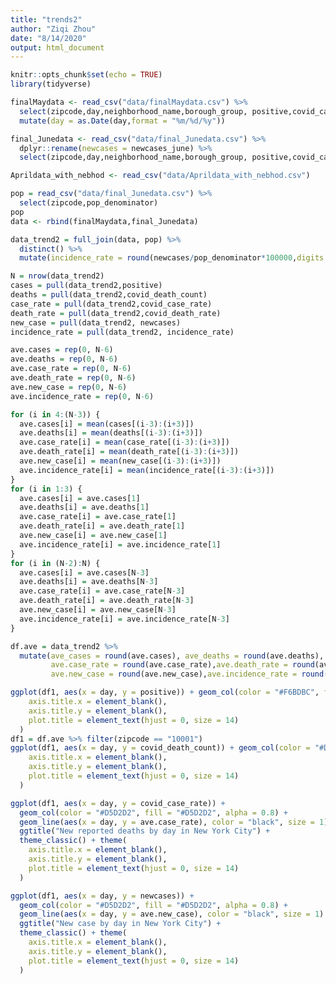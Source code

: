 ```yaml
---
title: "trends2"
author: "Ziqi Zhou"
date: "8/14/2020"
output: html_document
---
```


```r
knitr::opts_chunk$set(echo = TRUE)
library(tidyverse)
```

```r
finalMaydata <- read_csv("data/finalMaydata.csv") %>% 
  select(zipcode,day,neighborhood_name,borough_group, positive,covid_case_rate, covid_death_count, covid_death_rate,newcases) %>% 
  mutate(day = as.Date(day,format = "%m/%d/%y"))

final_Junedata <- read_csv("data/final_Junedata.csv") %>% 
  dplyr::rename(newcases = newcases_june) %>% 
  select(zipcode,day,neighborhood_name,borough_group, positive,covid_case_rate, covid_death_count, covid_death_rate,newcases)

Aprildata_with_nebhod <- read_csv("data/Aprildata_with_nebhod.csv")

pop = read_csv("data/final_Junedata.csv") %>% 
  select(zipcode,pop_denominator)
pop
data <- rbind(finalMaydata,final_Junedata)

data_trend2 = full_join(data, pop) %>% 
  distinct() %>% 
  mutate(incidence_rate = round(newcases/pop_denominator*100000,digits = 1))
```
```r
N = nrow(data_trend2)
cases = pull(data_trend2,positive)
deaths = pull(data_trend2,covid_death_count)
case_rate = pull(data_trend2,covid_case_rate)
death_rate = pull(data_trend2,covid_death_rate)
new_case = pull(data_trend2, newcases)
incidence_rate = pull(data_trend2, incidence_rate)

ave.cases = rep(0, N-6)
ave.deaths = rep(0, N-6)
ave.case_rate = rep(0, N-6)
ave.death_rate = rep(0, N-6)
ave.new_case = rep(0, N-6)
ave.incidence_rate = rep(0, N-6)

for (i in 4:(N-3)) {
  ave.cases[i] = mean(cases[(i-3):(i+3)])
  ave.deaths[i] = mean(deaths[(i-3):(i+3)])
  ave.case_rate[i] = mean(case_rate[(i-3):(i+3)])
  ave.death_rate[i] = mean(death_rate[(i-3):(i+3)])
  ave.new_case[i] = mean(new_case[(i-3):(i+3)])
  ave.incidence_rate[i] = mean(incidence_rate[(i-3):(i+3)])
}
for (i in 1:3) {
  ave.cases[i] = ave.cases[1]
  ave.deaths[i] = ave.deaths[1]
  ave.case_rate[i] = ave.case_rate[1]
  ave.death_rate[i] = ave.death_rate[1]
  ave.new_case[i] = ave.new_case[1]
  ave.incidence_rate[i] = ave.incidence_rate[1]
}
for (i in (N-2):N) {
  ave.cases[i] = ave.cases[N-3]
  ave.deaths[i] = ave.deaths[N-3]
  ave.case_rate[i] = ave.case_rate[N-3]
  ave.death_rate[i] = ave.death_rate[N-3]
  ave.new_case[i] = ave.new_case[N-3]
  ave.incidence_rate[i] = ave.incidence_rate[N-3]
}

df.ave = data_trend2 %>% 
  mutate(ave_cases = round(ave.cases), ave_deaths = round(ave.deaths),
         ave.case_rate = round(ave.case_rate),ave.death_rate = round(ave.death_rate),
         ave.new_case = round(ave.new_case),ave.incidence_rate = round(ave.incidence_rate))

ggplot(df1, aes(x = day, y = positive)) + geom_col(color = "#F6BDBC", fill = "#F6BDBC", alpha = 0.8) + geom_line(aes(x = day, y = ave_cases), color = "red", size = 1) + ggtitle("New reported cases by day in New York City") + theme_classic() + theme(
    axis.title.x = element_blank(),
    axis.title.y = element_blank(),
    plot.title = element_text(hjust = 0, size = 14)
  )
df1 = df.ave %>% filter(zipcode == "10001")
ggplot(df1, aes(x = day, y = covid_death_count)) + geom_col(color = "#D5D2D2", fill = "#D5D2D2", alpha = 0.8) + geom_line(aes(x = day, y = ave_deaths), color = "black", size = 1) + ggtitle("New reported deaths by day in New York City") + theme_classic() + theme(
    axis.title.x = element_blank(),
    axis.title.y = element_blank(),
    plot.title = element_text(hjust = 0, size = 14)
  )

ggplot(df1, aes(x = day, y = covid_case_rate)) + 
  geom_col(color = "#D5D2D2", fill = "#D5D2D2", alpha = 0.8) + 
  geom_line(aes(x = day, y = ave.case_rate), color = "black", size = 1) + 
  ggtitle("New reported deaths by day in New York City") + 
  theme_classic() + theme(
    axis.title.x = element_blank(),
    axis.title.y = element_blank(),
    plot.title = element_text(hjust = 0, size = 14)
  )

ggplot(df1, aes(x = day, y = newcases)) + 
  geom_col(color = "#D5D2D2", fill = "#D5D2D2", alpha = 0.8) + 
  geom_line(aes(x = day, y = ave.new_case), color = "black", size = 1) + 
  ggtitle("New case by day in New York City") + 
  theme_classic() + theme(
    axis.title.x = element_blank(),
    axis.title.y = element_blank(),
    plot.title = element_text(hjust = 0, size = 14)
  )
```

